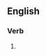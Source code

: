==English==

===Verb===
{{head|en|present participle}}

# {{present participle of|aphorize|lang=en|nocat=1}}
